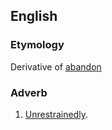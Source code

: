 ==English==

===Etymology===
Derivative of [[abandon]]

===Adverb===
{{en-adv}}

# [[unrestrainedly|Unrestrainedly]].